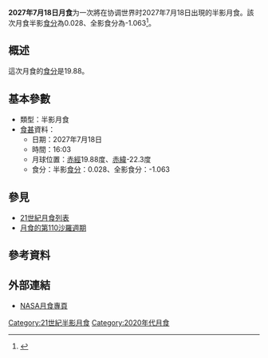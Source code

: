 {{future}}
{{Infobox lunar eclipse
| date        = 2027年7月18日
| time        = 16:03
| nature     = 半影月食
| saros       = 110
| gamma           = -1.576
| magnitude      = 半影食分：0.028<br/>全影食分：-1.063
| par_duration   = 
| tot_duration    = 
| chart               = <!-- 檔案不存在 Lunar eclipse chart close-2027Jul.png -->
}}
'''2027年7月18日月食'''为一次將在协调世界时2027年7月18日出現的半影月食。該次月食半影[[食分|食分]]為0.028、全影食分為-1.063<ref name="nasa_catalog_list">{{cite web|url=http://sunearth.gsfc.nasa.gov/eclipse/LEcat/LE2001-2100.html|title=Lunar Eclipses: 2001 to 2100|language=en|publisher=[[NASA|NASA]]|archiveurl=https://web.archive.org/web/19990202141830/http://sunearth.gsfc.nasa.gov/eclipse/LEcat/LE2001-2100.html|archivedate=1999-02-02|deadurl=yes|accessdate=2016-09-10}}</ref>。

== 概述 ==
這次月食的[[食分|食分]]是19.88。

== 基本參數 ==
{{NoteUTC}}
* 類型：半影月食
*[[食甚|食甚]]資料：
** 日期：2027年7月18日
** 時間：16:03
** 月球位置：[[赤經|赤經]]19.88度、[[赤緯|赤緯]]-22.3度
** 食分：半影[[食分|食分]]：0.028、全影食分：-1.063

== 參見 ==
{{portal box|天文學}}
* [[21世紀月食列表|21世紀月食列表]]
* [[月食的第110沙羅週期|月食的第110沙羅週期]]

== 參考資料 ==
{{reflist}}

== 外部連結 ==
* [http://eclipse.gsfc.nasa.gov/lunar.html NASA月食專頁]{{Wayback|url=http://eclipse.gsfc.nasa.gov/lunar.html |date=20181231235927 }}{{en icon}}
{{Lunar-eclipse-stub}}
{{月食}}

[[Category:21世紀半影月食|Category:21世紀半影月食]]
[[Category:2020年代月食|Category:2020年代月食]]